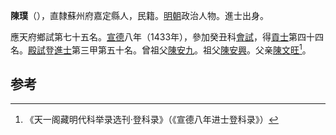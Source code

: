 '''陳璞'''（{{bd|1401年||？}}），直隸蘇州府嘉定縣人，民籍。[[明朝|明朝]]政治人物。進士出身。

應天府鄉試第七十五名。[[宣德|宣德]]八年（1433年），參加癸丑科[[會試|會試]]，得[[貢士|貢士]]第四十四名。[[殿試|殿試]]登[[進士|進士]]第三甲第五十名。曾祖父[[陳安九|陳安九]]。祖父[[陳安興|陳安興]]。父亲[[陳文旺|陳文旺]]<ref>《天一阁藏明代科举录选刊·登科录》（《宣德八年进士登科录》）</ref>。

==参考==
{{reflist}}
{{明朝人物小作品}}
{{宣德八年癸丑科殿試金榜}}